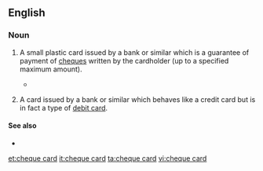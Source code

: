 ==English==
{{wikipedia}}

===Noun===
{{en-noun}}
<!-- believe this is UK specific, not found in Australia at least -->
# {{lb|en|British|banking}} A small plastic card issued by a bank or similar which is a guarantee of payment of [[cheque]]s written by the cardholder (up to a specified maximum amount).
#* {{quote-journal|work=CompareAndSave.com|title=Industry to close cheque card system|date=25 September 2009|passage=Banks have decided to end cheque guarantee card payments from July 2011. / The 24 members of the current '''cheque card''' system said that they had made the move in order to reflect consumer trends, with the popularity of the payment method in "terminal decline".}}
# {{lb|en|South Africa|banking}} A card issued by a bank or similar which behaves like a credit card but is in fact a type of [[debit card]].

====See also====
* {{l|en|debit card}}

[[et:cheque card]]
[[it:cheque card]]
[[ta:cheque card]]
[[vi:cheque card]]